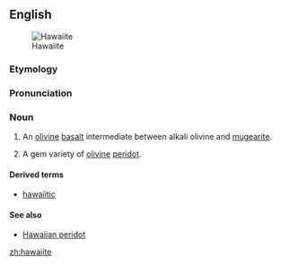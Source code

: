 ==English==
[[Image:Reunion geologie hawaiite Mare a Vieille Place dsc09326.jpg|thumb|Hawaiite]]

===Etymology===
{{suffix|Hawaii|ite}}

===Pronunciation===
{{rfp|lang=en}}

===Noun===
{{en-noun}}

#{{geology}} An [[olivine]] [[basalt]] intermediate between alkali olivine and [[mugearite]].
# {{mineralogy}} A gem variety of [[olivine]] [[peridot]].

====Derived terms====
*[[hawaiitic]]

====See also====
*[[Hawaiian peridot]]

[[zh:hawaiite]]